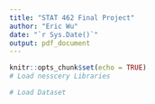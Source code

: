 ```yaml
---
title: "STAT 462 Final Project"
author: "Eric Wu"
date: "`r Sys.Date()`"
output: pdf_document
---
```


```r
knitr::opts_chunk$set(echo = TRUE)
# Load nesscery Libraries

# Load Dataset 

```


